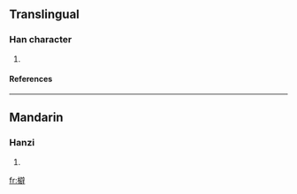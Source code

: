 {{see|蘗}}

==Translingual==
===Han character===
{{Han char|rn=75|rad=木|as=13|sn=17|four=|canj=木尸口十 (DSRJ)}}
# {{defn|Han|sort=木13}}
====References====
{{Han ref|kx=0557.050|dkj=15670|dj=0946.120|hdz=21306.010|uh=6A98|ud=27288}}

----
==Mandarin==
===Hanzi===
{{cmn-hanzi|pin=[[bì]] (bi4), [[gùi]] (gui4), [[hùi]] (hui4)|wg=pi<sup>4</sup>, kuei<sup>4</sup>, hui<sup>4</sup>}}
# {{defn|Mandarin}}

[[fr:檘]]